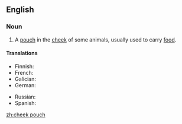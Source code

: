 ==English==

===Noun===
{{en-noun|head=[[cheek]] [[pouch]]|es}}
# {{context|anatomy|zoology|lang=en}} A [[pouch]] in the [[cheek]] of some animals, usually used to carry [[food]].

====Translations====
{{trans-top|pouch in the cheek}}
* Finnish: {{t|fi|poskipussi}}
* French: {{t+|fr|abajoue|f}}
* Galician: {{t+|gl|abazón|m}}
* German: {{t|de|Backentasche|f}}
{{trans-mid}}
* Russian: {{t|ru|защёчный мешо́к|m}}
* Spanish: {{t+|es|abazón|m}}
{{trans-bottom}}

[[zh:cheek pouch]]